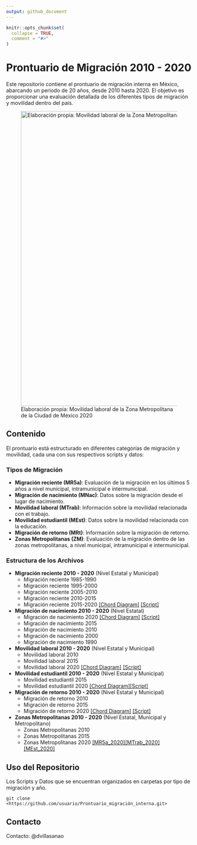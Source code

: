 ```yaml
---
output: github_document
---
```


<!-- README.md is generated from README.Rmd. Please edit that file -->

```r
knitr::opts_chunk$set(
  collapse = TRUE,
  comment = "#>"
)
```

# Prontuario de Migración 2010 - 2020

<!-- badges: start -->
<!-- badges: end -->


Este repositorio contiene el prontuario de migración interna en México, abarcando un periodo de 20 años, desde 2010 hasta 2020. El objetivo es proporcionar una evaluación detallada de los diferentes tipos de migración y movilidad dentro del país.

![Elaboración propia: Movilidad laboral de la Zona Metropolitana de la Ciudad de México 2020](images/ZM_2020.png){ width=800px }

## Contenido

El prontuario está estructurado en diferentes categorías de migración y movilidad, cada una con sus respectivos scripts y datos:

### Tipos de Migración

- **Migración reciente (MR5a)**: Evaluación de la migración en los últimos 5 años a nivel municipal, intramunicipal e intermunicipal.
- **Migración de nacimiento (MNac)**: Datos sobre la migración desde el lugar de nacimiento.
- **Movilidad laboral (MTrab)**: Información sobre la movilidad relacionada con el trabajo.
- **Movilidad estudiantil (MEst)**: Datos sobre la movilidad relacionada con la educación.
- **Migración de retorno (MRt)**: Información sobre la migración de retorno.
- **Zonas Metropolitanas (ZM)**: Evaluación de la migración dentro de las zonas metropolitanas, a nivel municipal, intramunicipal e intermunicipal.

### Estructura de los Archivos

- **Migración reciente 2010 - 2020** (Nivel Estatal y Municipal)
    - Migración reciente 1985-1990
    - Migración reciente 1995-2000
    - Migración reciente 2005-2010
    - Migración reciente 2010-2015
    - Migración reciente 2015-2020 [[Chord Diagram]](https://dvillasanao.github.io/Prontuario_migracion_interna/images/MR5a_2020.html) [[Script]](https://dvillasanao.github.io/Prontuario_migracion_interna/R/01%20Migracion%20reciente%202010%20-%202020/01.04%20Migracion%20reciente%202015%20-%202020/01.04.01-Migracion-reciente-2015-2020.html)    
- **Migración de nacimiento 2010 - 2020** (Nivel Estatal)
    - Migración de nacimiento 2020 [[Chord Diagram]](https://dvillasanao.github.io/Prontuario_migracion_interna/images/MNac2020.html) [[Script]](https://dvillasanao.github.io/Prontuario_migracion_interna/R//02%20Migracion%20de%20nacimiento%202010%20-%202020/02.05%20Migracion%20de%20nacimiento%202020/02.05.01-Migracion-de-nacimiento-2020.html)    
    - Migración de nacimiento 2015
    - Migración de nacimiento 2010
    - Migración de nacimiento 2000
    - Migración de nacimiento 1990
- **Movilidad laboral 2010 - 2020** (Nivel Estatal y Municipal)
    - Movilidad laboral 2010
    - Movilidad laboral 2015
    - Movilidad laboral 2020 [[Chord Diagram]](https://dvillasanao.github.io/Prontuario_migracion_interna/images/MTrab_2020.html) [[Script]](https://dvillasanao.github.io/Prontuario_migracion_interna/R/03%20Movilidad%20laboral%202010%20-%202020/03.03%20Movilidad%20laboral%202020/03.03.01-Movilidad-laboral-2020.html) 
- **Movilidad estudiantil 2010 - 2020** (Nivel Estatal y Municipal)
    - Movilidad estudiantil 2015
    - Movilidad estudiantil 2020 [[Chord Diagram]](https://dvillasanao.github.io/Prontuario_migracion_interna/images/MEst_2020.html)[[Script]](https://dvillasanao.github.io/Prontuario_migracion_interna/R/04%20Movilidad%20estudiantil%202015-%202020/04.02%20Movilidad%20estudiantil%202020/04.02.01-Movilidad-estudiantil-2020.html)
- **Migración de retorno 2010 - 2020** (Nivel Estatal y Municipal)
    - Migración de retorno 2010
    - Migración de retorno 2015
    - Migración de retorno 2020 [[Chord Diagram]](https://dvillasanao.github.io/Prontuario_migracion_interna/images/MRt_2020.html) [[Script]](https://dvillasanao.github.io/Prontuario_migracion_interna/R/05%20Migracion%20de%20retorno%202010%20-%202020/05.04%20Migracion%20de%20retorno%202020/05.04.01-Migracion-de-retorno-2020.html) 
- **Zonas Metropolitanas 2010 - 2020** (Nivel Estatal, Municipal y Metropolitano)
    - Zonas Metropolitanas 2010
    - Zonas Metropolitanas 2015
    - Zonas Metropolitanas 2020 [[MR5a_2020]](https://dvillasanao.github.io/Prontuario_migracion_interna/R/06%20Zonas%20Metropolitanas%202010%20-%202020/06.03%20Zonas%20Metropolitanas%202020/06.03.01%20Migracion%20reciente%202015%20-%202020/06.03.01.01-Migracion-reciente-2015---2020.html)[[MTrab_2020]](https://dvillasanao.github.io/Prontuario_migracion_interna/R/06%20Zonas%20Metropolitanas%202010%20-%202020/06.03%20Zonas%20Metropolitanas%202020/06.03.03%20Movilidad%20laboral%202020/06.03.03.01-Movilidad-laboral-2020.html) [[MEst_2020]](https://dvillasanao.github.io/Prontuario_migracion_interna/R/06%20Zonas%20Metropolitanas%202010%20-%202020/06.03%20Zonas%20Metropolitanas%202020/06.03.04%20Movilidad%20estudiantil%202020/06.03.04.01-Movilidad-estudiantil-2020.html)    

## Uso del Repositorio

Los Scripts y Datos que se encuentran organizados en carpetas por tipo de migración y año.

```
git clone <https://github.com/usuario/Prontuario_migración_interna.git>

```

## Contacto

Contacto: @dvillasanao